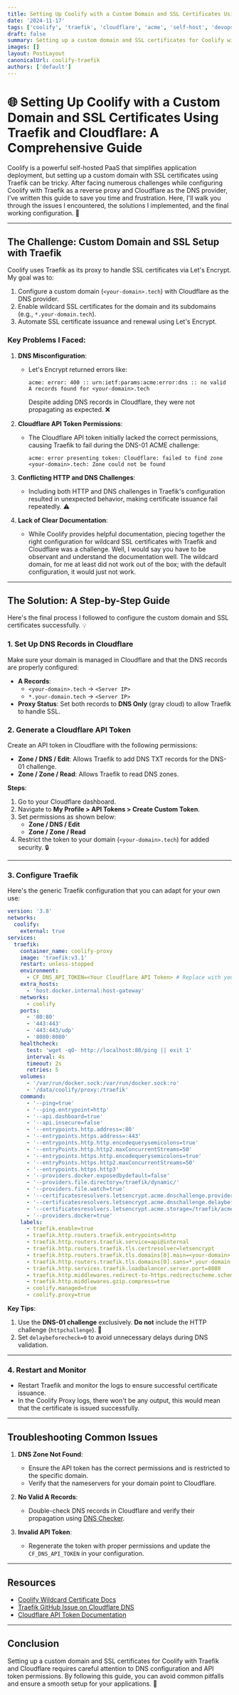 ```yaml
---
title: Setting Up Coolify with a Custom Domain and SSL Certificates Using Traefik and Cloudflare - A Comprehensive Guide
date: '2024-11-17'
tags: ['coolify', 'traefik', 'cloudflare', 'acme', 'self-host', 'devops']
draft: false
summary: Setting up a custom domain and SSL certificates for Coolify with Traefik and Cloudflare.
images: []
layout: PostLayout
canonicalUrl: coolify-traefik
authors: ['default']
---
```


# 🌐 Setting Up Coolify with a Custom Domain and SSL Certificates Using Traefik and Cloudflare: A Comprehensive Guide

Coolify is a powerful self-hosted PaaS that simplifies application deployment, but setting up a custom domain with SSL certificates using Traefik can be tricky. After facing numerous challenges while configuring Coolify with Traefik as a reverse proxy and Cloudflare as the DNS provider, I've written this guide to save you time and frustration. Here, I'll walk you through the issues I encountered, the solutions I implemented, and the final working configuration. 🚀

---

## The Challenge: Custom Domain and SSL Setup with Traefik

Coolify uses Traefik as its proxy to handle SSL certificates via Let's Encrypt. My goal was to:

1. Configure a custom domain (`<your-domain>.tech`) with Cloudflare as the DNS provider.
2. Enable wildcard SSL certificates for the domain and its subdomains (e.g., `*.your-domain.tech`).
3. Automate SSL certificate issuance and renewal using Let's Encrypt.

### Key Problems I Faced:

1. **DNS Misconfiguration**:

   - Let's Encrypt returned errors like:
     ```
     acme: error: 400 :: urn:ietf:params:acme:error:dns :: no valid A records found for <your-domain>.tech
     ```
     Despite adding DNS records in Cloudflare, they were not propagating as expected. ❌

2. **Cloudflare API Token Permissions**:

   - The Cloudflare API token initially lacked the correct permissions, causing Traefik to fail during the DNS-01 ACME challenge:
     ```
     acme: error presenting token: Cloudflare: failed to find zone <your-domain>.tech: Zone could not be found
     ```

3. **Conflicting HTTP and DNS Challenges**:

   - Including both HTTP and DNS challenges in Traefik's configuration resulted in unexpected behavior, making certificate issuance fail repeatedly. ⚠️

4. **Lack of Clear Documentation**:
   - While Coolify provides helpful documentation, piecing together the right configuration for wildcard SSL certificates with Traefik and Cloudflare was a challenge. Well, I would say you have to be observant and understand the documentation well. The wildcard domain, for me at least did not work out of the box; with the default configuration, it would just not work.

---

## The Solution: A Step-by-Step Guide

Here's the final process I followed to configure the custom domain and SSL certificates successfully. 💡

### 1. **Set Up DNS Records in Cloudflare**

Make sure your domain is managed in Cloudflare and that the DNS records are properly configured:

- **A Records**:
  - `<your-domain>.tech` → `<Server IP>`
  - `*.your-domain.tech` → `<Server IP>`
- **Proxy Status**: Set both records to **DNS Only** (gray cloud) to allow Traefik to handle SSL.

### 2. **Generate a Cloudflare API Token**

Create an API token in Cloudflare with the following permissions:

- **Zone / DNS / Edit**: Allows Traefik to add DNS TXT records for the DNS-01 challenge.
- **Zone / Zone / Read**: Allows Traefik to read DNS zones.

**Steps**:

1. Go to your Cloudflare dashboard.
2. Navigate to **My Profile > API Tokens > Create Custom Token**.
3. Set permissions as shown below:
   - **Zone / DNS / Edit**
   - **Zone / Zone / Read**
4. Restrict the token to your domain (`<your-domain>.tech`) for added security. 🔒

---

### 3. **Configure Traefik**

Here's the generic Traefik configuration that you can adapt for your own use:

```yaml
version: '3.8'
networks:
  coolify:
    external: true
services:
  traefik:
    container_name: coolify-proxy
    image: 'traefik:v3.1'
    restart: unless-stopped
    environment:
      - CF_DNS_API_TOKEN=<Your Cloudflare API Token> # Replace with your API token
    extra_hosts:
      - 'host.docker.internal:host-gateway'
    networks:
      - coolify
    ports:
      - '80:80'
      - '443:443'
      - '443:443/udp'
      - '8080:8080'
    healthcheck:
      test: 'wget -qO- http://localhost:80/ping || exit 1'
      interval: 4s
      timeout: 2s
      retries: 5
    volumes:
      - '/var/run/docker.sock:/var/run/docker.sock:ro'
      - '/data/coolify/proxy:/traefik'
    command:
      - '--ping=true'
      - '--ping.entrypoint=http'
      - '--api.dashboard=true'
      - '--api.insecure=false'
      - '--entrypoints.http.address=:80'
      - '--entrypoints.https.address=:443'
      - '--entrypoints.http.http.encodequerysemicolons=true'
      - '--entryPoints.http.http2.maxConcurrentStreams=50'
      - '--entrypoints.https.http.encodequerysemicolons=true'
      - '--entryPoints.https.http2.maxConcurrentStreams=50'
      - '--entrypoints.https.http3'
      - '--providers.docker.exposedbydefault=false'
      - '--providers.file.directory=/traefik/dynamic/'
      - '--providers.file.watch=true'
      - '--certificatesresolvers.letsencrypt.acme.dnschallenge.provider=cloudflare' # Use Cloudflare for DNS challenge
      - '--certificatesresolvers.letsencrypt.acme.dnschallenge.delaybeforecheck=0'
      - '--certificatesresolvers.letsencrypt.acme.storage=/traefik/acme.json'
      - '--providers.docker=true'
    labels:
      - traefik.enable=true
      - traefik.http.routers.traefik.entrypoints=http
      - traefik.http.routers.traefik.service=api@internal
      - traefik.http.routers.traefik.tls.certresolver=letsencrypt
      - traefik.http.routers.traefik.tls.domains[0].main=<your-domain>.tech # Replace with your main domain
      - traefik.http.routers.traefik.tls.domains[0].sans=*.your-domain.tech # Replace with your wildcard domain
      - traefik.http.services.traefik.loadbalancer.server.port=8080
      - traefik.http.middlewares.redirect-to-https.redirectscheme.scheme=https
      - traefik.http.middlewares.gzip.compress=true
      - coolify.managed=true
      - coolify.proxy=true
```

**Key Tips**:

1. Use the **DNS-01 challenge** exclusively. **Do not** include the HTTP challenge (`httpchallenge`). 🚫
2. Set `delaybeforecheck=0` to avoid unnecessary delays during DNS validation.

---

### 4. **Restart and Monitor**

- Restart Traefik and monitor the logs to ensure successful certificate issuance.
- In the Coolify Proxy logs, there won't be any output, this would mean that the certificate is issued successfully.

---

## Troubleshooting Common Issues

1. **DNS Zone Not Found**:

   - Ensure the API token has the correct permissions and is restricted to the specific domain.
   - Verify that the nameservers for your domain point to Cloudflare.

2. **No Valid A Records**:

   - Double-check DNS records in Cloudflare and verify their propagation using [DNS Checker](https://dnschecker.org/).

3. **Invalid API Token**:
   - Regenerate the token with proper permissions and update the `CF_DNS_API_TOKEN` in your configuration.

---

## Resources

- [Coolify Wildcard Certificate Docs](https://coolify.io/docs/knowledge-base/traefik/wildcard-certificates)
- [Traefik GitHub Issue on Cloudflare DNS](https://github.com/traefik/traefik/issues/5965)
- [Cloudflare API Token Documentation](https://developers.cloudflare.com/api/tokens/create/)

---

## Conclusion

Setting up a custom domain and SSL certificates for Coolify with Traefik and Cloudflare requires careful attention to DNS configuration and API token permissions. By following this guide, you can avoid common pitfalls and ensure a smooth setup for your applications. 🎉
